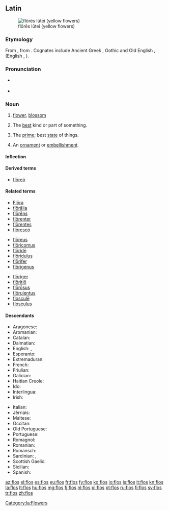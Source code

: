 ==Latin==
[[Image:Gagea probably bohemica seglea.JPG|thumb|flōrēs lūteī (yellow flowers)]]
===Etymology===
From {{etyl|ine-pro|la}} {{recons|bʰleh₃-||flower, blossom|lang=ine-pro}}, from {{recons|bʰel-||to bloom|lang=ine-pro}}.  Cognates include Ancient Greek {{term|φύλλον|tr=phullon|lang=grc|sc=polytonic}}, Gothic {{term|sc=Goth|𐌱𐌻𐍉𐌼𐌰|tr=blōma|lang=got}} and Old English {{term|blostm|blōstm|lang=ang}}, {{term|blæd||leaf|lang=ang}} (English {{term|blossom|lang=en}}, {{term|blade|lang=en}}).

===Pronunciation===
* {{a|Classical}} {{IPA|/floːs/|lang=la}}
* {{audio|la-cls-flos.ogg|Audio (Classical)}}

===Noun===
{{la-noun|flōs|floris|flōris|m|third}}

# [[flower]], [[blossom]]
# {{figuratively}} The [[best]] kind or part of something.
# {{figuratively}} The [[prime]]; best [[state]] of things.
# {{figuratively}} An [[ornament]] or [[embellishment]].

====Inflection====
{{la-decl-3rd|flos|flōs|flor|flōr}}

====Derived terms====
* [[floreo#Latin|flōreō]]

====Related terms====
{{top3}}
* [[Flora#Latin|Flōra]]
* [[floralia|flōrālia]]
* [[florens|flōrēns]]
* [[florenter|flōrenter]]
* [[florentes|flōrentes]]
* [[floresco|flōrescō]]
{{mid3}}
* [[floreus|flōreus]]
* [[floricomus|flōricomus]]
* [[floride#Latin|flōridē]]
* [[floridulus|flōridulus]]
* [[florifer|flōrifer]]
* [[florigenus|flōrigenus]]
{{mid3}}
* [[floriger|flōriger]]
* [[floritio|flōritiō]]
* [[florosus|flōrōsus]]
* [[florulentus|flōrulentus]]
* [[floscule|flosculē]]
* [[flosculus]]
{{bottom}}

====Descendants====
{{top2}}
* Aragonese: {{l|an|flor}}
* Aromanian: {{l|rup|floare}}
* Catalan: {{l|ca|flor}}
* Dalmatian: {{l|dlm|fiaur}}
* English: {{l|en|flower}}, {{l|en|flowre}}
* Esperanto: {{l|eo|floro}}
* Extremaduran: {{l|ext|frol}}
* French: {{l|fr|fleur}}
* Friulian: {{l|fur|flôr}}
* Galician: {{l|gl|flor}}
* Haitian Creole: {{l|ht|flè}}
* Ido: {{l|io|floro}}
* Interlingua: {{l|ia|flor}}
* Irish: {{l|ga|plúr}}
{{mid2}}
* Italian: {{l|it|fiore}}
* Jèrriais: {{l|roa-jer|flieur}}
* Maltese: {{l|mt|fjura}}
* Occitan: {{l|oc|hlor}}
* Old Portuguese: {{l|roa-ptg|fror}}
* Portuguese: {{l|pt|flor}}
* Romagnol: {{l|rgn|fjór}}
* Romanian: {{l|ro|floare}}
* Romansch: {{l|rm|flur}}
* Sardinian: {{l|sro|fiòre}}, {{l|sro|flore}}
* Scottish Gaelic: {{l|gd|flùr}}
* Sicilian: {{l|scn|ciuri}}
* Spanish:  {{l|es|flor}}
{{bottom}}

[[Category:la:Flowers]]

[[az:flos]]
[[el:flos]]
[[es:flos]]
[[eu:flos]]
[[fr:flos]]
[[fy:flos]]
[[ko:flos]]
[[io:flos]]
[[is:flos]]
[[it:flos]]
[[kn:flos]]
[[la:flos]]
[[lt:flos]]
[[hu:flos]]
[[mg:flos]]
[[fj:flos]]
[[nl:flos]]
[[pl:flos]]
[[pt:flos]]
[[ru:flos]]
[[fi:flos]]
[[sv:flos]]
[[tr:flos]]
[[zh:flos]]